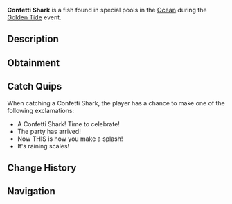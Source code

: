 {{FishInfobox
|image          = Confetti Shark.png
|rarity         = Limited
|event          = Golden Tide
|sea            = First Sea
|location       = [[Golden Tide]]
|sublocation    = 
|sources        = Fishing Rod
|radar_location = 
|xp             = 600
|weather        = 
|time           = 
|season         = 
|bait           = Deep Coral
|base_weight    = 120
|base_value     = 1200
|weight_range   = 40
|base_chance    = 50
|base_resil     = 50
}}
'''Confetti Shark''' is a {{Rarity|Limited}} fish found in special pools in the [[Ocean]] during the [[Golden Tide]] event.

== Description ==
{{Description|A festive predator that appears during the Golden Tide celebration, known for its colorful scales that seem to shimmer and shed like confetti in the water. These sharks are drawn to the excitement of celebration, making them a sought-after catch during festivities.|Bestiary Entry}}

== Obtainment ==
{{Fish Availability|
Golden Tide
|top_rods      = 
Firefly Rod\70422.68\60612.27;
Rapid Rod\69490.58\62332.57;
Fungal Rod\68868.84\61951.49;
Ethereal Prism Rod\68545.79\87840.17;
Champions Rod\67044.58\51479.97;
Fischer's Rod\51174.48\51174.48;
Adventurer's Rod\50756.16\50756.16;
Plastic Rod\51011.04\46829.97;
Leviathan's Fang Rod\65366.68\68241.52;
Fast Rod\66681.16\66681.16;
No-Life Rod\64882.52\64882.52;
Seraphic Rod\63993.56\63993.56;
Fortune Rod\37791.16\54006.79;
Depthseeker Rod\66241.78\50952.7;
Avalanche Rod\64736.77\49736.43;
Verdant Shear Rod\61524.44\54392.71;
Trident Rod\59929.18\46408.37;
Challenger's Rod\58576.77\58576.77;
Rod Of The Forgotten Fang\58363.59\58363.59;
Free Spirit Rod\56982.18\46191.8;
Blazebringer Rod\56111.2\51347.09;
Zeus Rod\55659.91\54376.71;
Volcanic Rod\54268.41\41269.83;
Rod Of The Depths\52930.61\52930.61;
Rod Of The Exalted One\50304.21\51078.19;
Steady Rod\32640.4\28027.32
|recommended   = Ethereal Prism Rod
}}

== Catch Quips ==
When catching a Confetti Shark, the player has a chance to make one of the following exclamations:
* A Confetti Shark! Time to celebrate!
* The party has arrived!
* Now THIS is how you make a splash!
* It's raining scales!

== Change History ==
{{Change History|{{subst:Current Version}}}}

== Navigation ==
{{Fish Navbox|Golden Tide}}